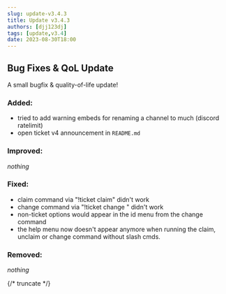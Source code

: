 ```yaml
---
slug: update-v3.4.3
title: Update v3.4.3
authors: [djj123dj]
tags: [update,v3.4]
date: 2023-08-30T18:00
---
```


## Bug Fixes & QoL Update
A small bugfix & quality-of-life update!

### <C color="green">Added:</C>
- tried to add warning embeds for renaming a channel to much (discord ratelimit)
- open ticket v4 announcement in `README.md`

### <C color="yellow">Improved:</C>
*nothing*

### <C color="orange">Fixed:</C>
- claim command via "!ticket claim" didn't work
- change command via "!ticket change " didn't work
- non-ticket options would appear in the id menu from the change command
- the help menu now doesn't appear anymore when running the claim, unclaim or change command without slash cmds.

### <C color="red">Removed:</C>
*nothing*

{/* truncate */}